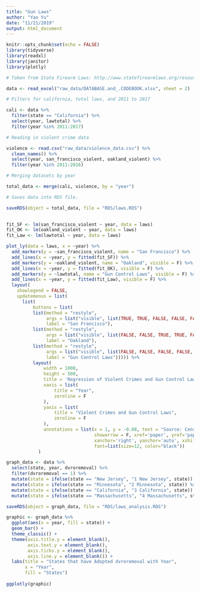 ```yaml
---
title: "Gun Laws"
author: "Yao Yu"
date: "11/21/2019"
output: html_document
---
```


```r
knitr::opts_chunk$set(echo = FALSE)
library(tidyverse)
library(readxl)
library(janitor)
library(plotly)
```

```r

# Taken from State Firearm Laws: http://www.statefirearmlaws.org/resources

data <- read_excel("raw_data/DATABASE.and_.CODEBOOK.xlsx", sheet = 2)

# Filters for california, total laws, and 2011 to 2017

cali <- data %>% 
  filter(state == "California") %>%
  select(year, lawtotal) %>%
  filter(year %in% 2011:2017)

# Reading in violent crime data

violence <- read.csv("raw_data/violence_data.csv") %>%
  clean_names() %>%
  select(year, san_francisco_violent, oakland_violent) %>%
  filter(year %in% 2011:2016)

# Merging datasets by year

total_data <- merge(cali, violence, by = "year")

# Saves data into RDS file.

saveRDS(object = total_data, file = "RDS/laws.RDS")
  
```

```r

fit_SF <- lm(san_francisco_violent ~ year, data = laws)
fit_OK <- lm(oakland_violent ~ year, data = laws)
fit_Law <- lm(lawtotal ~ year, data = laws)

plot_ly(data = laws, x = ~year) %>%
  add_markers(y = ~san_francisco_violent, name = "San Francisco") %>%
  add_lines(x = ~year, y = fitted(fit_SF)) %>%
  add_markers(y = ~oakland_violent, name = "Oakland", visible = F) %>%
  add_lines(x = ~year, y = fitted(fit_OK), visible = F) %>%
  add_markers(y = ~lawtotal, name = "Gun Control Laws", visible = F) %>%
  add_lines(x = ~year, y = fitted(fit_Law), visible = F) %>%
  layout(
    showlegend = FALSE,
    updatemenus = list(
      list(
          buttons = list(
          list(method = "restyle",
               args = list("visible", list(TRUE, TRUE, FALSE, FALSE, FALSE, FALSE)),
               label = "San Francisco"),
          list(method = "restyle",
               args = list("visible", list(FALSE, FALSE, TRUE, TRUE, FALSE, FALSE)),
               label = "Oakland"),
          list(method = "restyle",
               args = list("visible", list(FALSE, FALSE, FALSE, FALSE, TRUE, TRUE)),
               label = "Gun Control Laws"))))) %>% 
          layout(
              width = 1000, 
              height = 500,
              title = 'Regression of Violent Crimes and Gun Control Laws',
              xaxis = list(
                  title = "Year",
                  zeroline = F
              ),
              yaxis = list(
                  title = "Violent Crimes and Gun Control Laws",
                  zeroline = F
              ),
              annotations = list(x = 1, y = -0.08, text = "Source: Census.gov, fbi.gov, State Firearm Laws", 
                                 showarrow = F, xref='paper', yref='paper', 
                                 xanchor='right', yanchor='auto', xshift=0, yshift=0,
                                 font=list(size=12, color="black"))
            )
```

```r
graph_data <- data %>% 
  select(state, year, dvroremoval) %>% 
  filter(dvroremoval == 1) %>%
  mutate(state = ifelse(state == "New Jersey", "1 New Jersey", state)) %>%
  mutate(state = ifelse(state == "Minnesota", "2 Minnesota", state)) %>%
  mutate(state = ifelse(state == "California", "3 California", state)) %>%
  mutate(state = ifelse(state == "Massachusetts", "4 Massachusetts", state))

saveRDS(object = graph_data, file = "RDS/laws_analysis.RDS")

graphic <- graph_data %>%
  ggplot(aes(x = year, fill = state)) +
  geom_bar() +
  theme_classic() +
  theme(axis.title.y = element_blank(),
        axis.text.y = element_blank(),
        axis.ticks.y = element_blank(),
        axis.line.y = element_blank()) +
  labs(title = "States that have Adopted dvroremoval with Year",
       x = "Year",
       fill = "States")
  
ggplotly(graphic)
```

